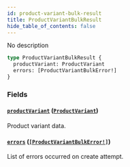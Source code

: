 ```yaml
---
id: product-variant-bulk-result
title: ProductVariantBulkResult
hide_table_of_contents: false
---
```


No description

```graphql
type ProductVariantBulkResult {
  productVariant: ProductVariant
  errors: [ProductVariantBulkError!]
}
```

### Fields

#### [`productVariant`](#) ([`ProductVariant`](../../../developer/api-reference/objects/product-variant))

Product variant data.

#### [`errors`](#) ([`[ProductVariantBulkError!]`](../../../developer/api-reference/objects/product-variant-bulk-error))

List of errors occurred on create attempt.
